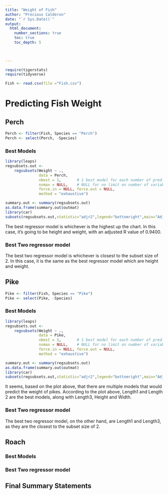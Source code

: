 ```yaml
---
title: "Weight of Fish"
author: "Precious Calderon"
date: "`r Sys.Date()`"  
output: 
  html_document:
    number_sections: true
    toc: true
    toc_depth: 5

 
    
---
```



```r
require(tigerstats)
require(tidyverse)
```

```r
Fish <- read.csv(file ="Fish.csv")
```




# Predicting Fish Weight


## Perch
```r
Perch <- filter(Fish, Species == "Perch")
Perch <- select(Perch, -Species) 
```



### Best Models

```r
library(leaps)
regsubsets.out <-
    regsubsets(Weight ~ .,
               data = Perch,
               nbest = 1,       # 1 best model for each number of predictors
               nvmax = NULL,    # NULL for no limit on number of variables
               force.in = NULL, force.out = NULL,
               method = "exhaustive")

summary.out <- summary(regsubsets.out)
as.data.frame(summary.out$outmat)
library(car)
subsets(regsubsets.out,statistic="adjr2",legend="bottomright",main="Adjusted R^2")
```

The best regressor model is whichever is the highest up the chart. In this case, it's going to be height and weight, with an adjusted R value of 0.9400. 

### Best Two regressor model

The best two regressor model is whichever is closest to the subset size of 2. In this case, it is the same as the best regressor model which are height and weight. 


## Pike

```r
Pike <- filter(Fish, Species == "Pike")
Pike <- select(Pike, -Species) 
```

### Best Models

```r
library(leaps)
regsubsets.out <-
    regsubsets(Weight ~ .,
               data = Pike,
               nbest = 1,       # 1 best model for each number of predictors
               nvmax = NULL,    # NULL for no limit on number of variables
               force.in = NULL, force.out = NULL,
               method = "exhaustive")

summary.out <- summary(regsubsets.out)
as.data.frame(summary.out$outmat)
library(car)
subsets(regsubsets.out,statistic="adjr2",legend="bottomright",main="Adjusted R^2")
```

It seems, based on the plot above, that there are multiple models that would predict the weight of pikes. According to the plot above, Length1 and Length 2 are the best models, along with Length3, Height and Width. 

### Best Two regressor model

The best two regressor model, on the other hand, are Length1 and Length3, as they are the closest to the subset size of 2. 

## Roach




### Best Models

### Best Two regressor model

## Final Summary Statements